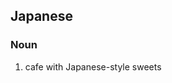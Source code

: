 ==Japanese==
{{ja-kanjitab|甘|味|所}}

===Noun===
{{ja-noun|かんみどころ}}

# cafe with Japanese-style sweets